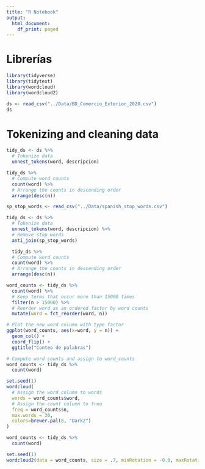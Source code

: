 ```yaml
---
title: "R Notebook"
output:
  html_document:
    df_print: paged
---
```



# Librerías

```r
library(tidyverse)
library(tidytext)
library(wordcloud)
library(wordcloud2)
```


```r
ds <- read_csv("../Data/BD_Comercio_Exterior_2020.csv")
ds
```


# Tokenizing and cleaning data

<!-- Some natural language processing (NLP) vocabulary: -->
<!-- Bag of words: Words in a document are independent -->
<!-- Every separate body of text is a document -->
<!-- Every unique word is a term -->
<!-- Every occurrence of a term is a token -->
<!-- Creating a bag of words is called tokenizing -->



```r
tidy_ds <- ds %>% 
  # Tokenize data
  unnest_tokens(word, descripcion) 

tidy_ds %>% 
  # Compute word counts
  count(word) %>% 
  # Arrange the counts in descending order
  arrange(desc(n))
```


```r
sp_stop_words <- read_csv("../Data/spanish_stop_words.csv")
```


```r
tidy_ds <- ds %>% 
  # Tokenize data
  unnest_tokens(word, descripcion) %>% 
  # Remove stop words
  anti_join(sp_stop_words)

  tidy_ds %>% 
  # Compute word counts
  count(word) %>% 
  # Arrange the counts in descending order
  arrange(desc(n))
```



<!--  -->

```r
word_counts <- tidy_ds %>% 
  count(word) %>% 
  # Keep terms that occur more than 15000 times
  filter(n > 15000) %>% 
  # Reorder word as an ordered factor by word counts
  mutate(word = fct_reorder(word, n))

# Plot the new word column with type factor
ggplot(word_counts, aes(x=word, y = n)) +
  geom_col() +
  coord_flip() +
  ggtitle("Conteo de palabras")
```



```r
# Compute word counts and assign to word_counts
word_counts <- tidy_ds %>% 
  count(word)

set.seed(1)
wordcloud(
  # Assign the word column to words
  words = word_counts$word, 
  # Assign the count column to freq
  freq = word_counts$n, 
  max.words = 30,
  colors=brewer.pal(8, "Dark2")
)
```



```r
word_counts <- tidy_ds %>% 
  count(word)

set.seed(1)
wordcloud2(data = word_counts, size = .7, minRotation = -0.0, maxRotation = -0.0, rotateRatio = 2)

```






